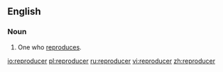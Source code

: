 ==English==

===Noun===
{{en-noun}}

#One who [[reproduce]]s.

[[io:reproducer]]
[[pl:reproducer]]
[[ru:reproducer]]
[[vi:reproducer]]
[[zh:reproducer]]